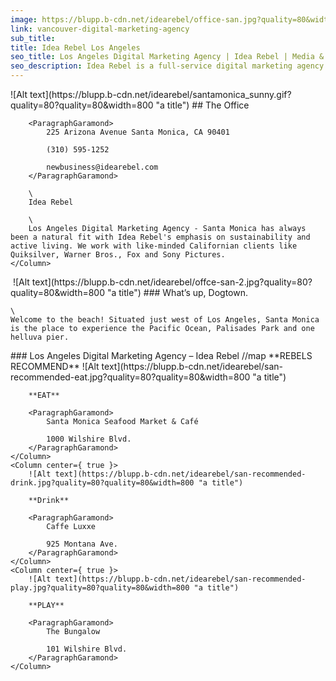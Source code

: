 ```yaml
---
image: https://blupp.b-cdn.net/idearebel/office-san.jpg?quality=80&width=800
link: vancouver-digital-marketing-agency
sub_title:
title: Idea Rebel Los Angeles
seo_title: Los Angeles Digital Marketing Agency | Idea Rebel | Media & Experiences
seo_description: Idea Rebel is a full-service digital marketing agency in Los Angeles offering media buying, strategy, digital experiences, marketing campaigns
---
```


<Column2>
    <Column>
        ![Alt text](https://blupp.b-cdn.net/idearebel/santamonica_sunny.gif?quality=80?quality=80&width=800 "a title")
    </Column>
    <Column>
        ## The Office

        <ParagraphGaramond>
            225 Arizona Avenue Santa Monica, CA 90401

            (310) 595-1252

            newbusiness@idearebel.com
        </ParagraphGaramond>

        \
        Idea Rebel

        \
        Los Angeles Digital Marketing Agency - Santa Monica has always been a natural fit with Idea Rebel's emphasis on sustainability and active living. We work with like-minded Californian clients like Quiksilver, Warner Bros., Fox and Sony Pictures.
    </Column>
</Column2>
<Column>
    <Image>
        ![Alt text](https://blupp.b-cdn.net/idearebel/offce-san-2.jpg?quality=80?quality=80&width=800 "a title")
    </Image>
</Column>
<Column>
    ### What’s up, Dogtown.

    \
    Welcome to the beach! Situated just west of Los Angeles, Santa Monica is the place to experience the Pacific Ocean, Palisades Park and one helluva pier.
</Column>
<Column>
    ### Los Angeles Digital Marketing Agency – Idea Rebel
</Column>
//map
<Column center={ true }>
    **REBELS RECOMMEND**
</Column>
<Column3>
    <Column center={ true }>
        ![Alt text](https://blupp.b-cdn.net/idearebel/san-recommended-eat.jpg?quality=80?quality=80&width=800 "a title")

        **EAT**

        <ParagraphGaramond>
            Santa Monica Seafood Market & Café

            1000 Wilshire Blvd.
        </ParagraphGaramond>
    </Column>
    <Column center={ true }>
        ![Alt text](https://blupp.b-cdn.net/idearebel/san-recommended-drink.jpg?quality=80?quality=80&width=800 "a title")

        **Drink**

        <ParagraphGaramond>
            Caffe Luxxe

            925 Montana Ave.
        </ParagraphGaramond>
    </Column>
    <Column center={ true }>
        ![Alt text](https://blupp.b-cdn.net/idearebel/san-recommended-play.jpg?quality=80?quality=80&width=800 "a title")

        **PLAY**

        <ParagraphGaramond>
            The Bungalow

            101 Wilshire Blvd.
        </ParagraphGaramond>
    </Column>
</Column3>
